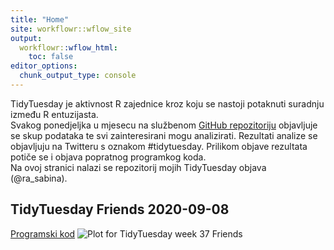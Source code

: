 ```yaml
---
title: "Home"
site: workflowr::wflow_site
output:
  workflowr::wflow_html:
    toc: false
editor_options:
  chunk_output_type: console
---
```


:::note
TidyTuesday je aktivnost R zajednice kroz koju se nastoji potaknuti suradnju između R entuzijasta. <br> Svakog ponedjeljka u mjesecu na službenom [GitHub repozitoriju](https://github.com/rfordatascience/tidytuesday) objavljuje se skup podataka te svi zainteresirani mogu analizirati. Rezultati analize se objavljuju na Twitteru s oznakom #tidytuesday. Prilikom objave rezultata potiče se i objava popratnog programkog koda. <br>
Na ovoj stranici nalazi se repozitorij mojih TidyTuesday objava (@ra_sabina). 
:::

## TidyTuesday Friends 2020-09-08
[Programski kod](ttw37friends.html)
![Plot for TidyTuesday week 37 Friends](/docs/figure/ttw37friends.Rmd/combined-1.png)


